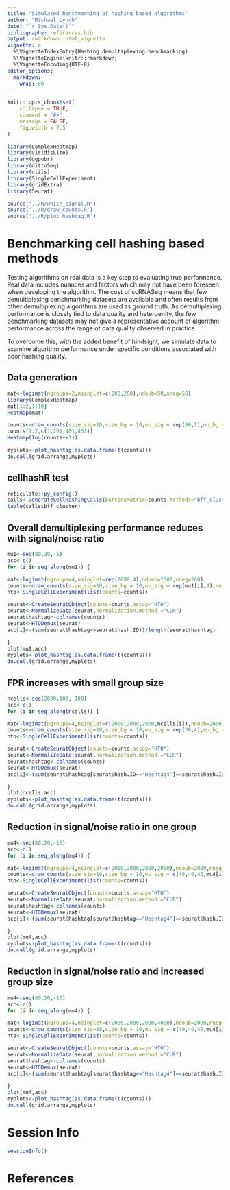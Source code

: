 ```yaml
---
title: "Simulated benchmarking of hashing based algorithms"
author: "Michael Lynch"
date: "`r Sys.Date()`"
bibliography: references.bib
output: rmarkdown::html_vignette
vignette: >
  %\VignetteIndexEntry{Hashing demultiplexing benchmarking}
  %\VignetteEngine{knitr::rmarkdown}
  %\VignetteEncoding{UTF-8}
editor_options: 
  markdown: 
    wrap: 80
---
```


```r
knitr::opts_chunk$set(
    collapse = TRUE,
    comment = "#>",
    message = FALSE,
    fig.width = 7.5
)
```

```r
library(ComplexHeatmap)
library(viridisLite)
library(ggpubr)
library(dittoSeq)
library(utils)
library(SingleCellExperiment)
library(gridExtra)
library(Seurat)
```



````r

source('../R/which_signal.R')
source('../R/draw_counts.R')
source('../R/plot_hashtag.R')
````

# Benchmarking cell hashing based methods

Testing algorithms on real data is a key step to evaluating true performance.
Real data includes nuances and factors which may not have been foreseen when developing the algorithm.
The cost of scRNASeq means that few demultiplexing benchmarking datasets are available and often results from other demultiplexing algorithms are used as ground truth.
As demultiplexing performance is closely tied to data quality and hetergenity, the few benchmarking datasets may not give a representative account of algorithm performance across the range of data quality observed in practice.

To overcome this, with the added benefit of hindsight, we simulate data to examine algorithm performance under specific conditions associated with poor hashing quality.

## Data generation

````r

mat<-logimat(ngroups=2,nsinglet=c(200,200),ndoub=50,nneg=50)
library(ComplexHeatmap)
mat[1:2,1:10]
Heatmap(mat)

counts<-draw_counts(size_sig=10,size_bg = 10,mu_sig = rep(50,2),mu_bg = rep(5,2),mat=mat,seed=1)
counts[1:2,c(1,201,401,451)]
Heatmap(log(counts++1))

myplots<-plot_hashtag(as.data.frame(t(counts)))
do.call(grid.arrange,myplots)
````

## cellhashR test

````r
reticulate::py_config()
calls<-GenerateCellHashingCalls(barcodeMatrix=counts,methods="bff_cluster")
table(calls$bff_cluster)
````


## Overall demultiplexing performance reduces with signal/noise ratio

````r
mu1<-seq(80,20,-5)
acc<-c()
for (i in seq_along(mu1)) {

mat<-logimat(ngroups=4,nsinglet=rep(2000,4),ndoub=2000,nneg=200)
counts<-draw_counts(size_sig=10,size_bg = 10,mu_sig = rep(mu1[i],4),mu_bg = rep(5,4),mat=mat,seed=1)
hto<-SingleCellExperiment(list(counts=counts))

seurat<-CreateSeuratObject(counts=counts,assay="HTO")
seurat<-NormalizeData(seurat,normalization.method ="CLR")
seurat$hashtag<-colnames(counts)
seurat<-HTODemux(seurat)
acc[i]<-(sum(seurat$hashtag==seurat$hash.ID))/length(seurat$hashtag)

}
plot(mu1,acc)
myplots<-plot_hashtag(as.data.frame(t(counts)))
do.call(grid.arrange,myplots)
````

## FPR increases with small group size

````r
ncells<-seq(2000,100,-100)
acc<-c()
for (i in seq_along(ncells)) {

mat<-logimat(ngroups=4,nsinglet=c(2000,2000,2000,ncells[i]),ndoub=2000,nneg=200)
counts<-draw_counts(size_sig=10,size_bg = 10,mu_sig = rep(30,4),mu_bg = rep(5,4),mat=mat,seed=1)
hto<-SingleCellExperiment(list(counts=counts))

seurat<-CreateSeuratObject(counts=counts,assay="HTO")
seurat<-NormalizeData(seurat,normalization.method ="CLR")
seurat$hashtag<-colnames(counts)
seurat<-HTODemux(seurat)
acc[i]<-(sum(seurat$hashtag[seurat$hash.ID=="Hashtag4"]==seurat$hash.ID[seurat$hash.ID=="Hashtag4"]))/length(seurat$hashtag[seurat$hash.ID=="Hashtag4"])

}
plot(ncells,acc)
myplots<-plot_hashtag(as.data.frame(t(counts)))
do.call(grid.arrange,myplots)
````

## Reduction in signal/noise ratio in one group

````r
mu4<-seq(80,20,-10)
acc<-c()
for (i in seq_along(mu4)) {

mat<-logimat(ngroups=4,nsinglet=c(2000,2000,2000,2000),ndoub=2000,nneg=200)
counts<-draw_counts(size_sig=10,size_bg = 10,mu_sig = c(40,40,40,mu4[i]),mu_bg = rep(5,4),mat=mat,seed=1)
hto<-SingleCellExperiment(list(counts=counts))

seurat<-CreateSeuratObject(counts=counts,assay="HTO")
seurat<-NormalizeData(seurat,normalization.method ="CLR")
seurat$hashtag<-colnames(counts)
seurat<-HTODemux(seurat)
acc[i]<-(sum(seurat$hashtag[seurat$hashtag=="Hashtag4"]==seurat$hash.ID[seurat$hashtag=="Hashtag4"]))/length(seurat$hashtag[seurat$hashtag=="Hashtag4"])

}
plot(mu4,acc)
myplots<-plot_hashtag(as.data.frame(t(counts)))
do.call(grid.arrange,myplots)
````

## Reduction in signal/noise ratio and increased group size

````r
mu4<-seq(80,20,-10)
acc<-c()
for (i in seq_along(mu4)) {

mat<-logimat(ngroups=4,nsinglet=c(2000,2000,2000,4000),ndoub=2000,nneg=200)
counts<-draw_counts(size_sig=10,size_bg = 10,mu_sig = c(40,40,40,mu4[i]),mu_bg = rep(5,4),mat=mat,seed=1)
hto<-SingleCellExperiment(list(counts=counts))

seurat<-CreateSeuratObject(counts=counts,assay="HTO")
seurat<-NormalizeData(seurat,normalization.method ="CLR")
seurat$hashtag<-colnames(counts)
seurat<-HTODemux(seurat)
acc[i]<-(sum(seurat$hashtag[seurat$hashtag=="Hashtag4"]==seurat$hash.ID[seurat$hashtag=="Hashtag4"]))/length(seurat$hashtag[seurat$hashtag=="Hashtag4"])

}
plot(mu4,acc)
myplots<-plot_hashtag(as.data.frame(t(counts)))
do.call(grid.arrange,myplots)
````

# Session Info

```r
sessionInfo()
```

# References
